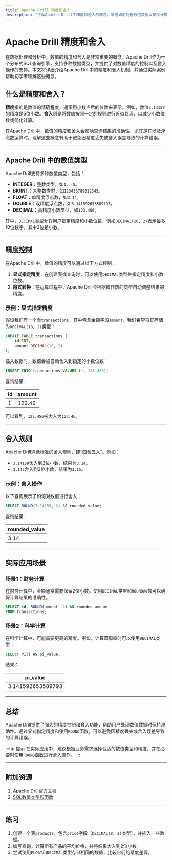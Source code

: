 ```yaml
---
title: Apache Drill 精度和舍入
description: "了解Apache Drill中精度和舍入的概念，掌握如何处理数值数据以确保计算结果的准确性。"
---
```


# Apache Drill 精度和舍入

在数据处理和分析中，数值的精度和舍入是非常重要的概念。Apache Drill作为一个分布式SQL查询引擎，支持多种数据类型，并提供了对数值精度的控制以及舍入操作的支持。本文将详细介绍Apache Drill中的精度和舍入机制，并通过实际案例帮助初学者理解这些概念。

## 什么是精度和舍入？

**精度**指的是数值的精确程度，通常用小数点后的位数来表示。例如，数值`3.14159`的精度是5位小数。**舍入**则是将数值按照一定的规则进行近似处理，以减少小数位数或简化计算。

在Apache Drill中，数值的精度和舍入会影响查询结果的准确性，尤其是在涉及浮点数运算时。理解这些概念有助于避免因精度丢失或舍入误差导致的计算错误。

---

## Apache Drill 中的数值类型

Apache Drill支持多种数值类型，包括：

- **INTEGER**：整数类型，如`1`、`-5`。
- **BIGINT**：大整数类型，如`123456789012345`。
- **FLOAT**：单精度浮点数，如`3.14`。
- **DOUBLE**：双精度浮点数，如`3.141592653589793`。
- **DECIMAL**：高精度小数类型，如`123.456`。

其中，`DECIMAL`类型允许用户指定精度和小数位数，例如`DECIMAL(10, 2)`表示最多10位数字，其中2位是小数。

---

## 精度控制

在Apache Drill中，数值的精度可以通过以下方式控制：

1. **显式指定精度**：在创建表或查询时，可以使用`DECIMAL`类型并指定精度和小数位数。
2. **隐式转换**：在运算过程中，Apache Drill会根据操作数的类型自动调整结果的精度。

### 示例：显式指定精度

假设我们有一个表`transactions`，其中包含金额字段`amount`，我们希望将其存储为`DECIMAL(10, 2)`类型：

```sql
CREATE TABLE transactions (
    id INT,
    amount DECIMAL(10, 2)
);
```

插入数据时，数值会被自动舍入到指定的小数位数：

```sql
INSERT INTO transactions VALUES (1, 123.456);
```

查询结果：

| id  | amount |
|-----|--------|
| 1   | 123.46 |

可以看到，`123.456`被舍入为`123.46`。

---

## 舍入规则

Apache Drill遵循标准的舍入规则，即“四舍五入”。例如：

- `3.14159`舍入到2位小数，结果为`3.14`。
- `3.145`舍入到2位小数，结果为`3.15`。

### 示例：舍入操作

以下查询展示了如何对数值进行舍入：

```sql
SELECT ROUND(3.14159, 2) AS rounded_value;
```

查询结果：

| rounded_value |
|---------------|
| 3.14          |

---

## 实际应用场景

### 场景1：财务计算

在财务计算中，金额通常需要保留2位小数。使用`DECIMAL`类型和`ROUND`函数可以确保计算结果的准确性。

```sql
SELECT id, ROUND(amount, 2) AS rounded_amount
FROM transactions;
```

### 场景2：科学计算

在科学计算中，可能需要更高的精度。例如，计算圆周率时可以使用`DECIMAL`类型：

```sql
SELECT PI() AS pi_value;
```

结果：

| pi_value           |
|--------------------|
| 3.141592653589793  |

---

## 总结

Apache Drill提供了强大的精度控制和舍入功能，帮助用户处理数值数据时保持准确性。通过显式指定精度和使用`ROUND`函数，可以避免因精度丢失或舍入误差导致的计算错误。

:::tip 提示
在实际应用中，建议根据业务需求选择合适的数值类型和精度，并在必要时使用`ROUND`函数进行舍入操作。
:::

---

## 附加资源

1. [Apache Drill官方文档](https://drill.apache.org/docs/)
2. [SQL数值类型和函数](https://www.w3schools.com/sql/sql_datatypes.asp)

---

## 练习

1. 创建一个表`products`，包含`price`字段（`DECIMAL(8, 2)`类型），并插入一些数据。
2. 编写查询，计算所有产品的平均价格，并将结果舍入到2位小数。
3. 尝试使用`FLOAT`和`DECIMAL`类型存储相同的数值，比较它们的精度差异。